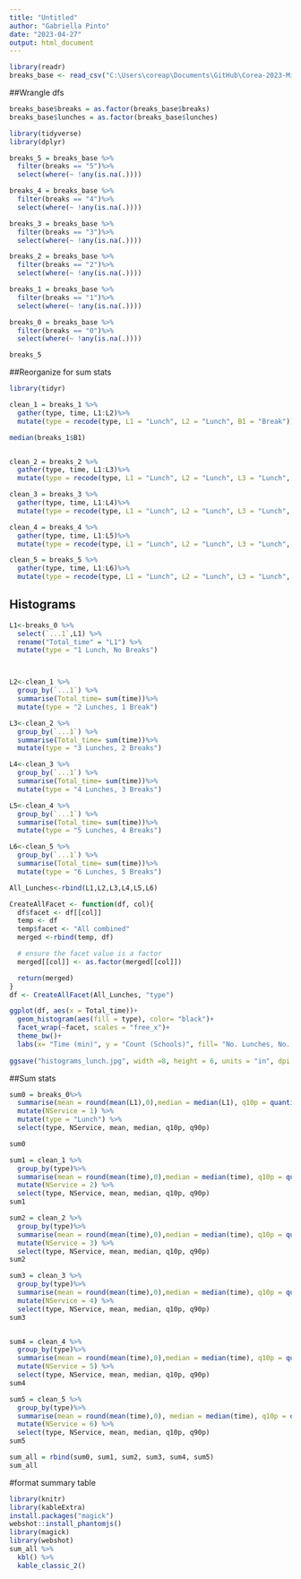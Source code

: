 ```yaml
---
title: "Untitled"
author: "Gabriella Pinto"
date: "2023-04-27"
output: html_document
---
```


```r
library(readr)
breaks_base <- read_csv("C:\Users\coreap\Documents\GitHub\Corea-2023-MilkModel\School Breaks Data\Breaks_quant.csv")
```

##Wrangle dfs

```r
breaks_base$breaks = as.factor(breaks_base$breaks)
breaks_base$lunches = as.factor(breaks_base$lunches)

library(tidyverse)
library(dplyr)

breaks_5 = breaks_base %>%
  filter(breaks == "5")%>%
  select(where(~ !any(is.na(.))))

breaks_4 = breaks_base %>%
  filter(breaks == "4")%>%
  select(where(~ !any(is.na(.))))

breaks_3 = breaks_base %>%
  filter(breaks == "3")%>%
  select(where(~ !any(is.na(.))))

breaks_2 = breaks_base %>%
  filter(breaks == "2")%>%
  select(where(~ !any(is.na(.))))

breaks_1 = breaks_base %>%
  filter(breaks == "1")%>%
  select(where(~ !any(is.na(.))))

breaks_0 = breaks_base %>%
  filter(breaks == "0")%>%
  select(where(~ !any(is.na(.))))

breaks_5

```



##Reorganize for sum stats

```r
library(tidyr)

clean_1 = breaks_1 %>%
  gather(type, time, L1:L2)%>%
  mutate(type = recode(type, L1 = "Lunch", L2 = "Lunch", B1 = "Break"))

median(breaks_1$B1)


clean_2 = breaks_2 %>%
  gather(type, time, L1:L3)%>%
  mutate(type = recode(type, L1 = "Lunch", L2 = "Lunch", L3 = "Lunch", B1 = "Break", B2 = "Break"))

clean_3 = breaks_3 %>%
  gather(type, time, L1:L4)%>%
  mutate(type = recode(type, L1 = "Lunch", L2 = "Lunch", L3 = "Lunch", L4 = "Lunch", B1 = "Break", B2 = "Break", B3 = "Break"))

clean_4 = breaks_4 %>%
  gather(type, time, L1:L5)%>%
  mutate(type = recode(type, L1 = "Lunch", L2 = "Lunch", L3 = "Lunch", L4 = "Lunch", L5 = "Lunch", B1 = "Break", B2 = "Break", B3 = "Break", B4 = "Break"))

clean_5 = breaks_5 %>%
  gather(type, time, L1:L6)%>%
  mutate(type = recode(type, L1 = "Lunch", L2 = "Lunch", L3 = "Lunch", L4 = "Lunch", L5 = "Lunch", L6 = "Lunch", B1 = "Break", B2 = "Break", B3 = "Break", B4 = "Break", B5 = "Break"))

```

## Histograms

```r


L1<-breaks_0 %>% 
  select(`...1`,L1) %>% 
  rename("Total_time" = "L1") %>% 
  mutate(type = "1 Lunch, No Breaks")



L2<-clean_1 %>% 
  group_by(`...1`) %>% 
  summarise(Total_time= sum(time))%>% 
  mutate(type = "2 Lunches, 1 Break")

L3<-clean_2 %>% 
  group_by(`...1`) %>% 
  summarise(Total_time= sum(time))%>% 
  mutate(type = "3 Lunches, 2 Breaks")

L4<-clean_3 %>% 
  group_by(`...1`) %>% 
  summarise(Total_time= sum(time))%>% 
  mutate(type = "4 Lunches, 3 Breaks")

L5<-clean_4 %>% 
  group_by(`...1`) %>% 
  summarise(Total_time= sum(time))%>% 
  mutate(type = "5 Lunches, 4 Breaks")

L6<-clean_5 %>% 
  group_by(`...1`) %>% 
  summarise(Total_time= sum(time))%>% 
  mutate(type = "6 Lunches, 5 Breaks")

All_Lunches<-rbind(L1,L2,L3,L4,L5,L6)

CreateAllFacet <- function(df, col){
  df$facet <- df[[col]]
  temp <- df
  temp$facet <- "All combined"
  merged <-rbind(temp, df)

  # ensure the facet value is a factor
  merged[[col]] <- as.factor(merged[[col]])

  return(merged)
}
df <- CreateAllFacet(All_Lunches, "type")

ggplot(df, aes(x = Total_time))+
  geom_histogram(aes(fill = type), color= "black")+
  facet_wrap(~facet, scales = "free_x")+
  theme_bw()+
  labs(x= "Time (min)", y = "Count (Schools)", fill= "No. Lunches, No. Breaks")
  
ggsave("histograms_lunch.jpg", width =8, height = 6, units = "in", dpi = 300)

```



##Sum stats

```r
sum0 = breaks_0%>%
  summarise(mean = round(mean(L1),0),median = median(L1), q10p = quantile(L1, 0.10), q90p =quantile(L1,0.90))%>% 
  mutate(NService = 1) %>% 
  mutate(type = "Lunch") %>% 
  select(type, NService, mean, median, q10p, q90p)

sum0

sum1 = clean_1 %>%
  group_by(type)%>%
  summarise(mean = round(mean(time),0),median = median(time), q10p = quantile(time, 0.10), q90p =quantile(time, 0.90))%>% 
  mutate(NService = 2) %>% 
  select(type, NService, mean, median, q10p, q90p)
sum1

sum2 = clean_2 %>%
  group_by(type)%>%
  summarise(mean = round(mean(time),0),median = median(time), q10p = quantile(time, 0.10), q90p =quantile(time, 0.90))%>% 
  mutate(NService = 3) %>% 
  select(type, NService, mean, median, q10p, q90p)
sum2

sum3 = clean_3 %>%
  group_by(type)%>%
  summarise(mean = round(mean(time),0),median = median(time), q10p = quantile(time, 0.10), q90p =quantile(time, 0.90))%>% 
  mutate(NService = 4) %>% 
  select(type, NService, mean, median, q10p, q90p)
sum3


sum4 = clean_4 %>%
  group_by(type)%>%
  summarise(mean = round(mean(time),0),median = median(time), q10p = quantile(time, 0.10), q90p =quantile(time, 0.90))%>% 
  mutate(NService = 5) %>% 
  select(type, NService, mean, median, q10p, q90p)
sum4

sum5 = clean_5 %>%
  group_by(type)%>%
  summarise(mean = round(mean(time),0), median = median(time), q10p = quantile(time, 0.10), q90p =quantile(time, 0.90)) %>% 
  mutate(NService = 6) %>% 
  select(type, NService, mean, median, q10p, q90p)
sum5

sum_all = rbind(sum0, sum1, sum2, sum3, sum4, sum5)
sum_all
```
#format summary table
```r
library(knitr)
library(kableExtra)
install.packages("magick")
webshot::install_phantomjs()
library(magick)
library(webshot)
sum_all %>% 
  kbl() %>% 
  kable_classic_2()

```


